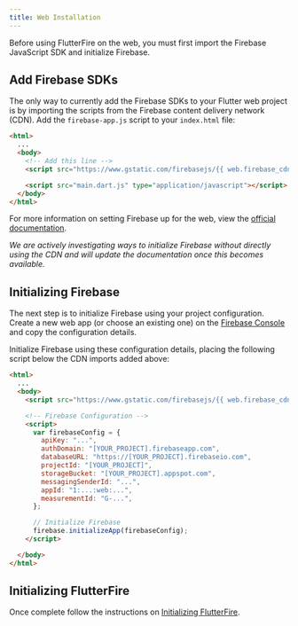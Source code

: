 ```yaml
---
title: Web Installation
---
```


Before using FlutterFire on the web, you must first import the Firebase JavaScript SDK and initialize Firebase.

## Add Firebase SDKs

The only way to currently add the Firebase SDKs to your Flutter web project is by importing the scripts from the
Firebase content delivery network (CDN). Add the `firebase-app.js` script to your `index.html` file:

```html {5} title="web/index.html"
<html>
  ...
  <body>
    <!-- Add this line -->
    <script src="https://www.gstatic.com/firebasejs/{{ web.firebase_cdn }}/firebase-app.js"></script>

    <script src="main.dart.js" type="application/javascript"></script>
  </body>
</html>
```

For more information on setting Firebase up for the web, view the [official documentation](https://firebase.google.com/docs/web/setup#add-sdks-initialize).

_We are actively investigating ways to initialize Firebase without directly using the CDN and will update the documentation
once this becomes available._

## Initializing Firebase

The next step is to initialize Firebase using your project configuration. Create a new web app (or choose an existing one)
on the [Firebase Console](https://console.firebase.google.com/project/_/settings/general/web) and copy the configuration
details.

Initialize Firebase using these configuration details, placing the following script below the CDN imports added above:

```html {7-21} title="web/index.html"
<html>
  ...
  <body>
    <script src="https://www.gstatic.com/firebasejs/{{ web.firebase_cdn }}/firebase-app.js"></script>

    <!-- Firebase Configuration -->
    <script>
      var firebaseConfig = {
        apiKey: "...",
        authDomain: "[YOUR_PROJECT].firebaseapp.com",
        databaseURL: "https://[YOUR_PROJECT].firebaseio.com",
        projectId: "[YOUR_PROJECT]",
        storageBucket: "[YOUR_PROJECT].appspot.com",
        messagingSenderId: "...",
        appId: "1:...:web:...",
        measurementId: "G-...",
      };

      // Initialize Firebase
      firebase.initializeApp(firebaseConfig);
    </script>

  </body>
</html>
```

## Initializing FlutterFire

Once complete follow the instructions on [Initializing FlutterFire](../overview.mdx#initializing-flutterfire).
